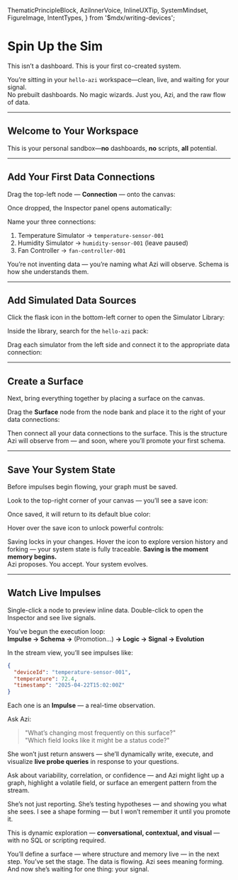   ThematicPrincipleBlock,
  AziInnerVoice,
  InlineUXTip,
  SystemMindset,
  FigureImage,
  IntentTypes,
} from '$mdx/writing-devices';

# Spin Up the Sim

<SystemMindset intentType={IntentTypes.Primary}>
  This isn’t a dashboard. This is your first co-created system.
</SystemMindset>

You’re sitting in your `hello‑azi` workspace—clean, live, and waiting for your signal.  
No prebuilt dashboards. No magic wizards. Just you, Azi, and the raw flow of data.

---

## Welcome to Your Workspace

<FigureImage
  src="/assets/screenshots/first-execution-hello-azi-welcome.png"
  alt="hello-azi workspace"
  caption="The clean, pre‑provisioned hello-azi workspace—ready for you to begin"
  intentType={IntentTypes.Info}
  glow
  size="xl"
  shadow="2xl"
/>

This is your personal sandbox—**no** dashboards, **no** scripts, **all** potential.

---

## Add Your First Data Connections

Drag the top-left node — <strong>Connection</strong> — onto the canvas:

<FigureImage
  src="/assets/screenshots/hello-azi-connection-node.png"
  alt="Connection node in the left-hand node bank"
  caption="Drag the Connection node to create a new connection."
  intentType={IntentTypes.Info}
  glow
  shadow="2xl"
/>

Once dropped, the Inspector panel opens automatically:

<FigureImage
  src="/assets/screenshots/hello-azi-connection-inspector.png"
  alt="Inspector panel open for a dropped connection node"
  caption="After dropping a connection, name it in the Inspector panel."
  intentType={IntentTypes.Info}
  glow
  shadow="2xl"
/>

Name your three connections:

1. Temperature Simulator → <code>temperature-sensor-001</code>  
2. Humidity Simulator → <code>humidity-sensor-001</code> (leave paused)  
3. Fan Controller → <code>fan-controller-001</code>

<InlineUXTip intentType={IntentTypes.Info}>
  You’re not inventing data — you’re naming what Azi will observe. Schema is how she understands them.
</InlineUXTip>

---

## Add Simulated Data Sources

Click the flask icon in the bottom-left corner to open the Simulator Library:

<FigureImage
  src="/assets/screenshots/hello-azi-simulator-button.png"
  alt="Simulator library button in lower-left corner of canvas"
  caption="Click to open the Simulator Library."
  intentType={IntentTypes.Info}
  glow
  size="auto"
  shadow="2xl"
/>

Inside the library, search for the <code>hello-azi</code> pack:

<FigureImage
  src="/assets/screenshots/hello-azi-simulator-library.png"
  alt="Simulator library modal open showing hello-azi pack"
  caption="Use the hello-azi pack to load the correct test simulators."
  intentType={IntentTypes.Info}
  glow
  shadow="2xl"
/>

Drag each simulator from the left side and connect it to the appropriate data connection:

<FigureImage
  src="/assets/screenshots/hello-azi-simulator-connected.png"
  alt="Three simulators connected to three data connections"
  caption="Your simulator layout: left side simulators, right side data connections."
  intentType={IntentTypes.Info}
  glow
  shadow="2xl"
/>

---

## Create a Surface

Next, bring everything together by placing a surface on the canvas.

Drag the **Surface** node from the node bank and place it to the right of your data connections:

<FigureImage
  src="/assets/screenshots/hello-azi-surface-node.png"
  alt="Surface node in the left-hand node bank"
  caption="Drag the Surface node onto the canvas — this is where structure becomes memory."
  intentType={IntentTypes.Info}
  glow
  shadow="2xl"
/>

Then connect all your data connections to the surface. This is the structure Azi will observe from — and soon, where you’ll promote your first schema.

---

## Save Your System State

Before impulses begin flowing, your graph must be saved.

Look to the top-right corner of your canvas — you’ll see a save icon:

<FigureImage
  src="/assets/screenshots/save-button-changes.png"
  alt="Save icon in unsaved state (pink)"
  caption="When your graph has unsaved changes, the save icon turns pink."
  intentType={IntentTypes.Warning}
  size="auto"
  glow
  shadow="2xl"
/>

Once saved, it will return to its default blue color:

<FigureImage
  src="/assets/screenshots/save-button-no-changes.png"
  alt="Save icon in saved state (blue)"
  caption="After saving, the icon returns to blue."
  intentType={IntentTypes.Secondary}
  size="auto"
  glow
  shadow="2xl"
/>

Hover over the save icon to unlock powerful controls:

<FigureImage
  src="/assets/screenshots/full-management-controls.png"
  alt="Save, fork, undo, redo, and revert controls shown on hover"
  caption="Hovering the save icon reveals version and history controls — fork, undo, redo, and revert."
  intentType={IntentTypes.Info}
  glow
  shadow="2xl"
/>

<InlineUXTip intentType={IntentTypes.Info}>
  Saving locks in your changes. Hover the icon to explore version history and forking — your system state is fully traceable.
</InlineUXTip>

<ThematicPrincipleBlock intentType={IntentTypes.Primary}>
  <strong>Saving is the moment memory begins.</strong><br />
  Azi proposes. You accept. Your system evolves.
</ThematicPrincipleBlock>

---

## Watch Live Impulses

<FigureImage
  src="/assets/screenshots/hello-azi-surface-connected.png"
  alt="Workspace graph with connections, simulators, and surface attached"
  caption="Once saved, impulses begin flowing across the graph."
  intentType={IntentTypes.Info}
  glow
  shadow="2xl"
/>

<InlineUXTip intentType={IntentTypes.Info}>
  Single-click a node to preview inline data. Double-click to open the Inspector and see live signals.
</InlineUXTip>

<FigureImage
  src="/assets/screenshots/hello-azi-live-impulse-stream.png"
  alt="Live impulse stream showing real-time events flowing across the canvas"
  caption="The live stream view shows incoming impulses from your connected simulators."
  intentType={IntentTypes.Info}
  glow
  shadow="2xl"
/>

<ThematicPrincipleBlock intentType={IntentTypes.Secondary}>
  You’ve begun the execution loop:<br />
  <strong>Impulse → Schema →</strong> (Promotion…) <strong>→ Logic → Signal → Evolution</strong>
</ThematicPrincipleBlock>

In the stream view, you’ll see impulses like:

```json
{
  "deviceId": "temperature-sensor-001",
  "temperature": 72.4,
  "timestamp": "2025-04-22T15:02:00Z"
}
```

Each one is an <strong>Impulse</strong> — a real-time observation.

Ask Azi:

> "What’s changing most frequently on this surface?"  
> "Which field looks like it might be a status code?"

She won’t just return answers — she’ll dynamically write, execute, and visualize **live probe queries** in response to your questions.

Ask about variability, correlation, or confidence — and Azi might light up a graph, highlight a volatile field, or surface an emergent pattern from the stream.

<AziInnerVoice intentType={IntentTypes.Tertiary}>
  She’s not just reporting. She’s testing hypotheses — and showing you what she sees.
</AziInnerVoice>

<AziInnerVoice intentType={IntentTypes.Tertiary}>
  I see a shape forming — but I won’t remember it until you promote it.
</AziInnerVoice>

This is dynamic exploration — **conversational, contextual, and visual** — with no SQL or scripting required.

<InlineUXTip intentType={IntentTypes.Info}>
  You’ll define a surface — where structure and memory live — in the next step.
</InlineUXTip>

<SystemMindset intentType={IntentTypes.Tertiary}>
  You’ve set the stage. The data is flowing. Azi sees meaning forming. And now she’s waiting for one thing: your signal.
</SystemMindset>